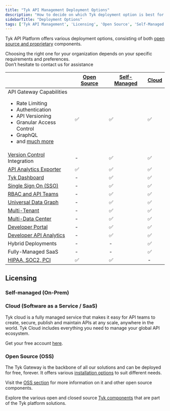 ```yaml
---
title: "Tyk API Management Deployment Options"
description: "How to decide on which Tyk deployment option is best for you"
sidebarTitle: "Deployment Options"
tags: ['Tyk API Management', 'Licensing', 'Open Source', 'Self-Managed', 'Tyk Cloud', 'API Gateway']
---
```



Tyk API Platform offers various deployment options, consisting of both [open source and proprietary](/docs3/tyk-stack)
components.

Choosing the right one for your organization depends on your specific requirements and preferences.
<br />Don’t hesitate to contact us for assistance <ButtonLeft href="https://tyk.io/contact/" color="green" content="Contact us" />

|                                                                                                                                                                                                                                    | [Open Source](/docs3/tyk-open-source)  |   [Self-Managed](/docs3/tyk-self-managed/install)      |  [Cloud](https://account.cloud-ara.tyk.io/signup)
|------------------------------------------------------------------------------------------------------------------------------------------------------------------------------------------------------------------------------------|----------------|-------------------|---------
| API Gateway Capabilities <br /> <ul><li>Rate Limiting</li><li>Authentication</li> <li>API Versioning</li><li>Granular Access Control</li><li>GraphQL</li>  <li>and [much more](/docs3/tyk-open-source)</li></ul> | ✅             |✅	              |✅
| [Version Control](/docs3/api-management/automations/sync) Integration                                                                                                                                                      | -		      |✅	              |✅
| [API Analytics Exporter](/docs3/tyk-pump)                                                                                                                                                                                   | ✅		      |✅	              |✅	 
| [Tyk Dashboard](/docs3/tyk-dashboard)                                                                                                                                                                                       | -	          |✅	              |✅	 
| [Single Sign On (SSO)](/docs3/api-management/external-service-integration#single-sign-on-sso)                                                                                                                                                         | -	          |✅	              |✅	      
| [RBAC and API Teams](/docs3/api-management/user-management#)                                                                                                                                                                             | -	          |✅	              |✅	      
| [Universal Data Graph](/docs3/api-management/data-graph#overview)                                                                                                                                                                         | -	          |✅	              |✅	      
| [Multi-Tenant](/docs3/api-management/dashboard-configuration#organizations)                                                                                                                                           | -	          |✅	              |✅	      
| [Multi-Data Center](/docs3/api-management/mdcb#managing-geographically-distributed-gateways-to-minimize-latency-and-protect-data-sovereignty)                                                                                                                                                                           | -	          |✅	              |✅	      
| [Developer Portal](/docs3/tyk-developer-portal)                                                                                                                                                                             | -		      |✅	              |✅	 
| [Developer API Analytics](/docs3/api-management/dashboard-configuration#traffic-analytics)                                                                                                                                                                   | -		      |✅	              |✅	   
| Hybrid Deployments                                                                                                                                                                                                                 | -		      |-	              |✅
| Fully-Managed SaaS                                                                                                                                                                                                                 | -		      |-	              |✅
| [HIPAA, SOC2, PCI](https://tyk.io/governance-and-auditing/)                                                                                                                                                                        | ✅		      |✅	              | -


## Licensing

### Self-managed (On-Prem)

<SelfManagedLicensingInclude/>

### Cloud (Software as a Service / SaaS)

Tyk cloud is a fully managed service that makes it easy for API teams to create, secure, publish and maintain APIs at any scale, anywhere in the world. Tyk Cloud includes everything you need to manage your global API ecosystem.

Get your free account [here](https://tyk.io/sign-up/).

### Open Source (OSS)

The Tyk Gateway is the backbone of all our solutions and can be deployed for free, forever. It offers various [installation options](/docs3/apim/open-source/installation) to suit different needs.

Visit the [OSS section](/docs3/tyk-open-source) for more information on it and other open source components.

Explore the various open and closed source [Tyk components](/docs3/tyk-stack) that are part of the Tyk platform solutions.
